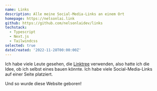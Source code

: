 ```yaml
---
name: Links
description: Alle meine Social-Media-Links an einem Ort
homepage: https://nelsonlai.link
github: https://github.com/nelsonlaidev/links
techstack:
  - Typescript
  - Next.js
  - Tailwindcss
selected: true
dateCreated: '2022-11-28T00:00:00Z'
---
```


Ich habe viele Leute gesehen, die [Linktree](https://linktr.ee/) verwenden, also hatte ich die Idee, ob ich selbst eines bauen könnte. Ich habe viele Social-Media-Links auf einer Seite platziert.

Und so wurde diese Website geboren!